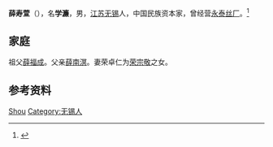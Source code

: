 '''薛寿萱'''（{{bd|1899年||1972年|}}），名'''学濂'''，男，[[江苏|江苏]][[无锡|无锡]]人，中国民族资本家，曾经营[[永泰丝厂|永泰丝厂]]。<ref>{{Cite book|title=上海大辞典 • 下册|author=王荣华主编|publisher=上海辞书出版社|year=2013|isbn=|location=上海|pages=}}</ref>

== 家庭 ==
祖父[[薛福成|薛福成]]。父亲[[薛南溟|薛南溟]]。妻荣卓仁为[[荣宗敬|荣宗敬]]之女。

== 参考资料 ==
{{reflist}}

{{Authority control}}
{{DEFAULTSORT:Xue薛}}
[[Category:薛姓|Shou]]
[[Category:无锡人|Category:无锡人]]

{{中国人物小作品}}